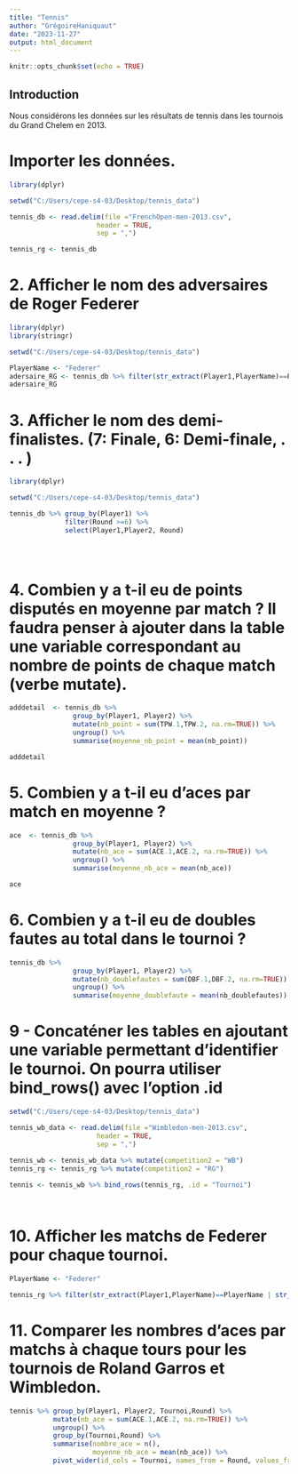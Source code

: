 ---
title: "Tennis"
author: "GrégoireHaniquaut"
date: "2023-11-27"
output: html_document
---

```{r setup, include=FALSE}
knitr::opts_chunk$set(echo = TRUE)
```

## Introduction

Nous considérons les données sur les résultats de tennis dans les tournois du Grand Chelem en 2013.

# Importer les données.

```{r Question}
library(dplyr)

setwd("C:/Users/cepe-s4-03/Desktop/tennis_data")

tennis_db <- read.delim(file ="FrenchOpen-men-2013.csv", 
                      header = TRUE, 
                      sep = ",")

tennis_rg <- tennis_db

```
# 2. Afficher le nom des adversaires de Roger Federer

```{r Question2}
library(dplyr)
library(stringr)

setwd("C:/Users/cepe-s4-03/Desktop/tennis_data")

PlayerName <- "Federer"
adersaire_RG <- tennis_db %>% filter(str_extract(Player1,PlayerName)==PlayerName | str_extract(Player2,PlayerName)==PlayerName)
adersaire_RG
```


# 3. Afficher le nom des demi-finalistes. (7: Finale, 6: Demi-finale, . . . )

```{r Question2}
library(dplyr)

setwd("C:/Users/cepe-s4-03/Desktop/tennis_data")

tennis_db %>% group_by(Player1) %>% 
              filter(Round >=6) %>%
              select(Player1,Player2, Round)


                            

```


# 4. Combien y a t-il eu de points disputés en moyenne par match ? Il faudra penser à ajouter dans la table une variable correspondant au nombre de points de chaque match (verbe mutate).

```{r Question4}

adddetail  <- tennis_db %>% 
                group_by(Player1, Player2) %>%
                mutate(nb_point = sum(TPW.1,TPW.2, na.rm=TRUE)) %>%
                ungroup() %>%
                summarise(moyenne_nb_point = mean(nb_point))

adddetail                         

```

# 5. Combien y a t-il eu d’aces par match en moyenne ?

```{r Question5}

ace  <- tennis_db %>% 
                group_by(Player1, Player2) %>%
                mutate(nb_ace = sum(ACE.1,ACE.2, na.rm=TRUE)) %>%
                ungroup() %>%
                summarise(moyenne_nb_ace = mean(nb_ace))

ace                         

```

# 6. Combien y a t-il eu de doubles fautes au total dans le tournoi ?

```{r Question6}

tennis_db %>% 
                group_by(Player1, Player2) %>%
                mutate(nb_doublefautes = sum(DBF.1,DBF.2, na.rm=TRUE)) %>%
                ungroup() %>%
                summarise(moyenne_doublefaute = mean(nb_doublefautes))

```

# 9 - Concaténer les tables en ajoutant une variable permettant d’identifier le tournoi. On pourra utiliser bind_rows() avec l’option .id

```{r Question9}

setwd("C:/Users/cepe-s4-03/Desktop/tennis_data")

tennis_wb_data <- read.delim(file ="Wimbledon-men-2013.csv", 
                      header = TRUE, 
                      sep = ",")

tennis_wb <- tennis_wb_data %>% mutate(competition2 = "WB") 
tennis_rg <- tennis_rg %>% mutate(competition2 = "RG")
                             
tennis <- tennis_wb %>% bind_rows(tennis_rg, .id = "Tournoi")




```

# 10. Afficher les matchs de Federer pour chaque tournoi.


```{r Question9}

PlayerName <- "Federer"

tennis_rg %>% filter(str_extract(Player1,PlayerName)==PlayerName | str_extract(Player2,PlayerName)==PlayerName)

```

# 11. Comparer les nombres d’aces par matchs à chaque tours pour les tournois de Roland Garros et Wimbledon.


```{r Question9}

tennis %>% group_by(Player1, Player2, Tournoi,Round) %>%
           mutate(nb_ace = sum(ACE.1,ACE.2, na.rm=TRUE)) %>%
           ungroup() %>%
           group_by(Tournoi,Round) %>%
           summarise(nombre_ace = n(),
                     moyenne_nb_ace = mean(nb_ace)) %>%
           pivot_wider(id_cols = Tournoi, names_from = Round, values_from=moyenne_nb_ace)

```








